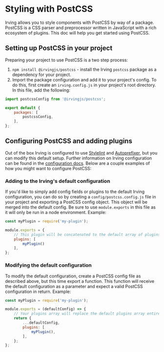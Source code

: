 <Meta title="Styling|Style with PostCSS" />

# Styling with PostCSS
Irving allows you to style components with PostCSS by way of a package. PostCSS is a CSS parser and preprocessor written in JavaScript with a rich ecosystem of plugins. This doc will help you get started using PostCSS.

## Setting up PostCSS in your project
Preparing your project to use PostCSS is a two step process:
1. `npm install @irvingjs/postcss` - install the Irving `postcss` package as a dependency for your project.
2. Import the package configuration and add it to your project's config. To do this, first create an `irving.config.js` in your project's root directory. In this file, add the following:
```js
import postcssConfig from '@irvingjs/postcss';

export default {
    packages: [
        postcssConfig,
    ],
};
```

## Configuring PostCSS and adding plugins
Out of the box Irving is configured to use [Stylelint](https://stylelint.io/) and [Autoprefixer](https://github.com/postcss/autoprefixer), but you can modify this default setup. Further information on Irving configuration can be found in the [configuration docs](?path=/docs/architecture-configuration--page#postcss-configuration). Below are a couple examples of how you might want to configure PostCSS:

### Adding to the Irving's default configuration
If you'd like to simply add config fields or plugins to the default Irving configuration, you can do so by creating a `config/postcss.config.js` file in your project and exporting a PostCSS config object. This object will be merged into the default config. Be sure to use `module.exports` in this file as it will only be run in a node environment. Example:

```js
const myPlugin = require('my-plugin');

module.exports = {
    // This plugin will be concatenated to the default array of plugins.
    plugins: [
        myPlugin()
    ],
};
```

### Modifying the default configuration
To modify the default configuration, create a PostCSS config file as described above, but this time export a function. This function will receive the default configuration as a parameter and expect a valid PostCSS configuration in return. Example:

```js
const myPlugin = require('my-plugin');

module.exports = (defaultConfig) => {
    // Your plugins array will replace the default plugins array entirely.
    return {
        ...defaultConfig,
        plugins: [
            myPlugin(),
        ],
    };
};
```
